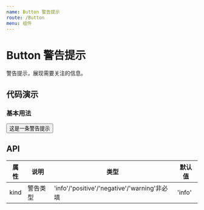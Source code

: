 ```yaml
---
name: Button 警告提示
route: /Button
menu: 组件
---
```



# Button 警告提示

警告提示，展现需要关注的信息。

## 代码演示

### 基本用法

<Playground>
  <Button>这是一条警告提示</Button>
</Playground>

## API

| 属性 | 说明     | 类型                                         | 默认值 |
| ---- | -------- | -------------------------------------------- | ------ |
| kind | 警告类型 | 'info'/'positive'/'negative'/'warning'非必填 | 'info' |
